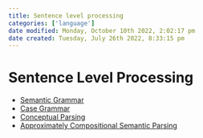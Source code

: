 ```yaml
---
title: Sentence level processing
categories: ['language']
date modified: Monday, October 10th 2022, 2:02:17 pm
date created: Tuesday, July 26th 2022, 8:33:15 pm
---
```


# Sentence Level Processing
- [Semantic Grammar](Semantic%20Grammar.qmd)
- [Case Grammar](Case%20Grammar.qmd)
- [Conceptual Parsing](Conceptual%20Parsing.qmd)
- [Approximately Compositional Semantic Parsing](Approximately%20Compositional%20Semantic%20Parsing.qmd)



